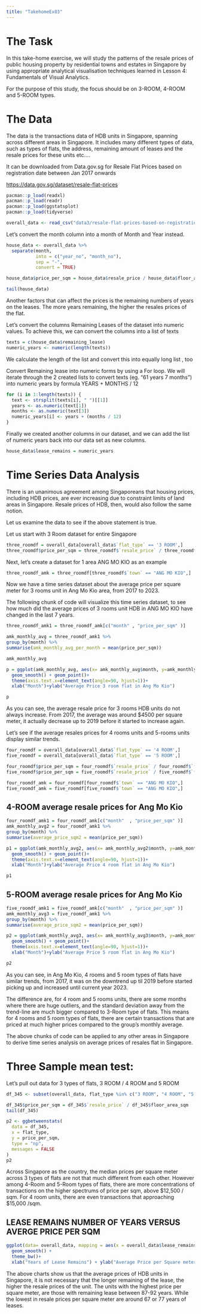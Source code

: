 ```yaml
---
title: "TakehomeEx03"
---
```


# The Task

In this take-home exercise, we will study the patterns of the resale prices of public housing property by residential towns and estates in Singapore by using appropriate analytical visualisation techniques learned in Lesson 4: Fundamentals of Visual Analytics.

For the purpose of this study, the focus should be on 3-ROOM, 4-ROOM and 5-ROOM types.

# The Data

The data is the transactions data of HDB units in Singapore, spanning across different areas in Singapore. It includes many different types of data, such as types of flats, the address, remaining amount of leases and the resale prices for these units etc....

It can be downloaded from Data.gov.sg for Resale Flat Prices based on registration date between Jan 2017 onwards

<https://data.gov.sg/dataset/resale-flat-prices>

```r
pacman::p_load(readxl)
pacman::p_load(readr)
pacman::p_load(ggstatsplot)
pacman::p_load(tidyverse)
```

```r
overall_data <- read_csv("data3/resale-flat-prices-based-on-registration-date-from-jan-2017-onwards.csv")
```

Let's convert the month column into a month of Month and Year instead.

```r
house_data <- overall_data %>%
  separate(month,
           into = c("year_no", "month_no"),
           sep = "-",
           convert = TRUE)
```

```r
house_data$price_per_sqm = house_data$resale_price / house_data$floor_area_sqm

tail(house_data)
```

Another factors that can affect the prices is the remaining numbers of years on the leases. The more years remaining, the higher the resales prices of the flat.

Let's convert the columns Remaining Leases of the dataset into numeric values. To achieve this, we can convert the columns into a list of texts

```r
texts = c(house_data$remaining_lease)
numeric_years <- numeric(length(texts))
```

We calculate the length of the list and convert this into equally long list , too

Convert Remaining lease into numeric forms by using a For loop. We will iterate through the 2 created lists to convert texts (eg. "61 years 7 months") into numeric years by formula YEARS + MONTHS / 12

```r

for (i in 1:length(texts)) {
  text <- strsplit(texts[i], " ")[[1]]
  years <- as.numeric(text[1])
  months <- as.numeric(text[3])
  numeric_years[i] <- years + (months / 12)
}


```

Finally we created another columns in our dataset, and we can add the list of numeric years back into our data set as new columns.

```r
house_data$lease_remains = numeric_years 

```

# Time Series Data Analysis

There is an unanimous agreement among Singaporeans that housing prices, including HDB prices, are ever increasing due to constraint limits of land areas in Singapore. Resale prices of HDB, then, would also follow the same notion.

Let us examine the data to see if the above statement is true.

Let us start with 3 Room dataset for entire Singapore

```r
three_roomdf = overall_data[overall_data$`flat_type` == '3 ROOM',]
three_roomdf$price_per_sqm = three_roomdf$`resale_price` / three_roomdf$`floor_area_sqm`
```

Next, let's create a dataset for 1 area ANG MO KIO as an example

```r
three_roomdf_amk = three_roomdf[three_roomdf$`town` == "ANG MO KIO",]

```

Now we have a time series dataset about the average price per square meter for 3 rooms unit in Ang Mo Kio area, from 2017 to 2023.

The following chunk of code will visualize this time series dataset, to see how much did the average prices of 3 rooms unit HDB in ANG MO KIO have changed in the last 7 years.

```r
three_roomdf_amk1 = three_roomdf_amk[c("month" , "price_per_sqm" )]

amk_monthly_avg = three_roomdf_amk1 %>%
group_by(month) %>%
summarise(amk_monthly_avg_per_month = mean(price_per_sqm))

amk_monthly_avg
```

```r
p = ggplot(amk_monthly_avg, aes(x= amk_monthly_avg$month, y=amk_monthly_avg$amk_monthly_avg_per_month , group = 1)) +
  geom_smooth() + geom_point()+
  theme(axis.text.x=element_text(angle=90, hjust=1))+
  xlab("Month")+ylab("Average Price 3 room flat in Ang Mo Kio")

p
```

As you can see, the average resale price for 3 rooms HDB units do not always increase. From 2017, the average was around \$4500 per square meter, it actually decrease up to 2019 before it started to increase again.

Let's see if the average resales prices for 4 rooms units and 5-rooms units display similar trends.

```r
four_roomdf = overall_data[overall_data$`flat_type` == '4 ROOM',]
five_roomdf = overall_data[overall_data$`flat_type` == '5 ROOM',]

```

```r
four_roomdf$price_per_sqm = four_roomdf$`resale_price` / four_roomdf$`floor_area_sqm`
five_roomdf$price_per_sqm = five_roomdf$`resale_price` / five_roomdf$`floor_area_sqm`
```

```r
four_roomdf_amk = four_roomdf[four_roomdf$`town` == "ANG MO KIO",]
five_roomdf_amk = five_roomdf[five_roomdf$`town` == "ANG MO KIO",]
```

## 4-ROOM average resale prices for Ang Mo Kio

```r
four_roomdf_amk1 = four_roomdf_amk[c("month"  , "price_per_sqm" )]
amk_monthly_avg2 = four_roomdf_amk1 %>%
group_by(month) %>%
summarise(average_price_sqm2 = mean(price_per_sqm))
```

```r
p1 = ggplot(amk_monthly_avg2, aes(x= amk_monthly_avg2$month, y=amk_monthly_avg2$average_price_sqm2 , group = 1)) +
  geom_smooth() + geom_point()+
  theme(axis.text.x=element_text(angle=90, hjust=1))+
  xlab("Month")+ylab("Average Price 4 room flat in Ang Mo Kio")

p1
```

## 5-ROOM average resale prices for Ang Mo Kio

```r
five_roomdf_amk1 = five_roomdf_amk[c("month"  , "price_per_sqm" )]
amk_monthly_avg3 = five_roomdf_amk1 %>%
group_by(month) %>%
summarise(average_price_sqm2 = mean(price_per_sqm))
```

```r
p2 = ggplot(amk_monthly_avg3, aes(x= amk_monthly_avg3$month, y=amk_monthly_avg3$average_price_sqm2 , group = 1)) +
  geom_smooth() + geom_point()+
  theme(axis.text.x=element_text(angle=90, hjust=1))+
  xlab("Month")+ylab("Average Price 5 room flat in Ang Mo Kio")

p2
```

As you can see, in Ang Mo Kio, 4 rooms and 5 room types of flats have similar trends, from 2017, it was on the downtrend up til 2019 before started picking up and increased until current year 2023.

The difference are, for 4 room and 5 rooms units, there are some months where there are huge outliers, and the standard deviation away from the trend-line are much bigger compared to 3-Room type of flats. This means for 4 rooms and 5 room types of flats, there are certain transactions that are priced at much higher prices compared to the group's monthly average.

The above chunks of code can be applied to any other areas in Singapore to derive time series analysis on average prices of resales flat in Singapore.

# Three Sample mean test:

Let's pull out data for 3 types of flats, 3 ROOM / 4 ROOM and 5 ROOM

```r
df_345 <- subset(overall_data, flat_type %in% c("3 ROOM", "4 ROOM", "5 ROOM"))
```

```r
df_345$price_per_sqm = df_345$`resale_price` / df_345$floor_area_sqm
tail(df_345)
```

```r
p2 <- ggbetweenstats(
  data = df_345,
  x = flat_type, 
  y = price_per_sqm,
  type = "np",
  messages = FALSE
)
p2
```

Across Singapore as the country, the median prices per square meter across 3 types of flats are not that much different from each other. However among 4-Room and 5-Room types of flats, there are more concentrations of transactions on the higher spectrums of price per sqm, above \$12,500 / sqm. For 4 room units, there are even transactions that approaching \$15,000 /sqm.

## LEASE REMAINS NUMBER OF YEARS VERSUS AVERGE PRICE PER SQM

```r
ggplot(data= overall_data, mapping = aes(x = overall_data$lease_remains, y = overall_data$price_per_sqm)) + 
  geom_smooth() +
  theme_bw()+
  xlab("Years of Lease Remains") + ylab("Average Price per Square meters")
```

The above charts show us that the average prices of HDB units in Singapore, it is not necessary that the longer remaining of the lease, the higher the resale prices of the unit. The units with the highest price per square meter, are those with remaining lease between 87-92 years. While the lowest in resale prices per square meter are around 67 or 77 years of leases.

